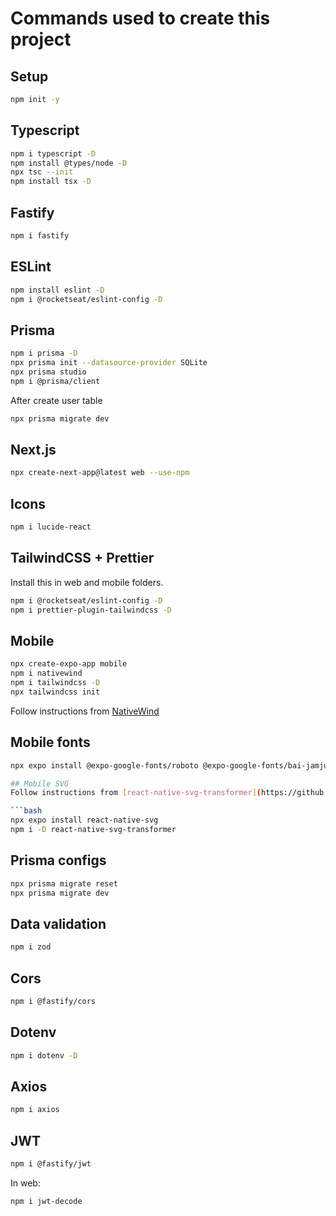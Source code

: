 # Commands used to create this project

## Setup
```bash
npm init -y
```

## Typescript
```bash
npm i typescript -D
npm install @types/node -D
npx tsc --init
npm install tsx -D
```

## Fastify
```bash
npm i fastify
```

## ESLint
```bash
npm install eslint -D
npm i @rocketseat/eslint-config -D
```

## Prisma
```bash
npm i prisma -D
npx prisma init --datasource-provider SQLite
npx prisma studio
npm i @prisma/client
```

After create user table
```bash
npx prisma migrate dev
```

## Next.js
```bash
npx create-next-app@latest web --use-npm
```

## Icons
```bash
npm i lucide-react
```

## TailwindCSS + Prettier
Install this in web and mobile folders.

```bash
npm i @rocketseat/eslint-config -D
npm i prettier-plugin-tailwindcss -D
```

## Mobile
```bash
npx create-expo-app mobile
npm i nativewind
npm i tailwindcss -D
npx tailwindcss init
```

Follow instructions from [NativeWind](https://www.nativewind.dev/quick-starts/expo)

## Mobile fonts
```bash
npx expo install @expo-google-fonts/roboto @expo-google-fonts/bai-jamjuree expo-font

## Mobile SVG
Follow instructions from [react-native-svg-transformer](https://github.com/kristerkari/react-native-svg-transformer)

```bash
npx expo install react-native-svg
npm i -D react-native-svg-transformer
```

## Prisma configs
```bash
npx prisma migrate reset
npx prisma migrate dev
```

## Data validation
```bash
npm i zod
```

## Cors
```bash
npm i @fastify/cors
```

## Dotenv
```bash
npm i dotenv -D
```

## Axios
```bash
npm i axios
```

## JWT
```bash
npm i @fastify/jwt
```

In web:
```bash
npm i jwt-decode
```